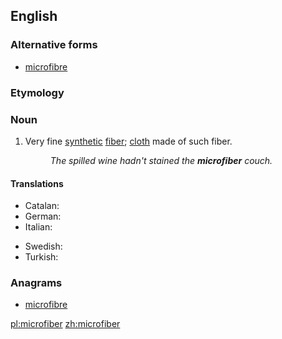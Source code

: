 ==English==

===Alternative forms===
* {{qualifier|Canadian|British}} [[microfibre]]

===Etymology===
{{prefix|micro|fiber|lang=en}}

===Noun===
{{en-noun}}

# Very fine [[synthetic]] [[fiber]]; [[cloth]] made of such fiber.
#: ''The spilled wine hadn't stained the '''microfiber''' couch.''

====Translations====
{{trans-top|particularly fine fiber}}
* Catalan: {{t|ca|microfibra|f}}
* German: {{t|de|Mikrofaser|f}}
* Italian: {{t+|it|microfibra|f}}
{{trans-mid}}
* Swedish: {{t|sv|mikrofiber|c}}
* Turkish: {{t|tr|mikrofiber}}
{{trans-bottom}}

===Anagrams===
* [[microfibre#English|microfibre]]

[[pl:microfiber]]
[[zh:microfiber]]